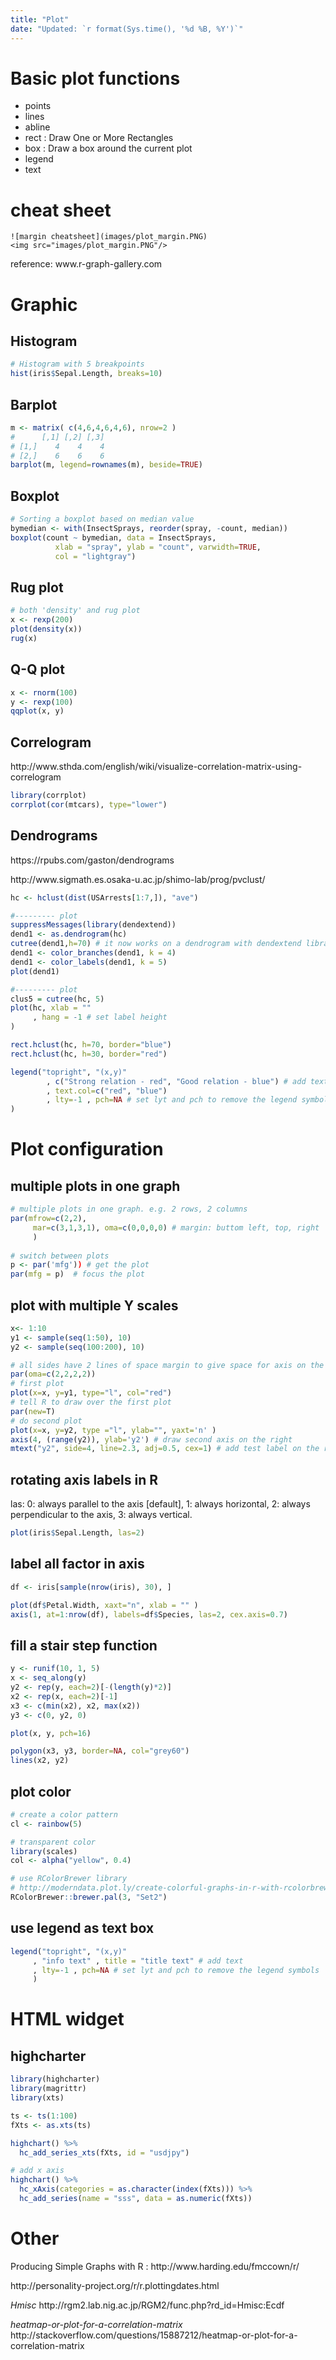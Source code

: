 ---
title: "Plot"
date: "Updated: `r format(Sys.time(), '%d %B, %Y')`"
---

# Basic plot functions

 * points
 * lines
 * abline
 * rect : Draw One or More Rectangles
 * box  : Draw a box around the current plot
 * legend
 * text
 
# cheat sheet

```
![margin cheatsheet](images/plot_margin.PNG)
<img src="images/plot_margin.PNG"/>
```

reference: www.r-graph-gallery.com

# Graphic

## Histogram

```{r}
# Histogram with 5 breakpoints
hist(iris$Sepal.Length, breaks=10)
```


## Barplot

```{r}
m <- matrix( c(4,6,4,6,4,6), nrow=2 )
#      [,1] [,2] [,3]
# [1,]    4    4    4
# [2,]    6    6    6
barplot(m, legend=rownames(m), beside=TRUE)
```

## Boxplot

```{r}
# Sorting a boxplot based on median value
bymedian <- with(InsectSprays, reorder(spray, -count, median))
boxplot(count ~ bymedian, data = InsectSprays,
          xlab = "spray", ylab = "count", varwidth=TRUE,
          col = "lightgray")
```

## Rug plot

```{r}
# both 'density' and rug plot
x <- rexp(200)
plot(density(x))
rug(x)
```

## Q-Q plot

```{r}
x <- rnorm(100)
y <- rexp(100)
qqplot(x, y)
```


## Correlogram 
http://www.sthda.com/english/wiki/visualize-correlation-matrix-using-correlogram

```{r, warning=F, message=F}
library(corrplot)
corrplot(cor(mtcars), type="lower")
```


## Dendrograms 

https://rpubs.com/gaston/dendrograms

http://www.sigmath.es.osaka-u.ac.jp/shimo-lab/prog/pvclust/


```{r, warning=F}
hc <- hclust(dist(USArrests[1:7,]), "ave")

#--------- plot 
suppressMessages(library(dendextend))
dend1 <- as.dendrogram(hc)
cutree(dend1,h=70) # it now works on a dendrogram with dendextend library
dend1 <- color_branches(dend1, k = 4)
dend1 <- color_labels(dend1, k = 5)
plot(dend1)

#--------- plot 
clus5 = cutree(hc, 5)
plot(hc, xlab = ""
     , hang = -1 # set label height
)

rect.hclust(hc, h=70, border="blue")
rect.hclust(hc, h=30, border="red")

legend("topright", "(x,y)"
        , c("Strong relation - red", "Good relation - blue") # add text
        , text.col=c("red", "blue")
        , lty=-1 , pch=NA # set lyt and pch to remove the legend symbols
)

```



# Plot configuration

## multiple plots in one graph
```r
# multiple plots in one graph. e.g. 2 rows, 2 columns
par(mfrow=c(2,2),
     mar=c(3,1,3,1), oma=c(0,0,0,0) # margin: buttom left, top, right
     )
     
# switch between plots
p <- par('mfg')) # get the plot 
par(mfg = p)  # focus the plot
```

##  plot with multiple Y scales
```{r}
x<- 1:10
y1 <- sample(seq(1:50), 10) 
y2 <- sample(seq(100:200), 10) 

# all sides have 2 lines of space margin to give space for axis on the right
par(oma=c(2,2,2,2)) 
# first plot
plot(x=x, y=y1, type="l", col="red") 
# tell R to draw over the first plot
par(new=T) 
# do second plot
plot(x=x, y=y2, type ="l", ylab="", yaxt='n' )  
axis(4, (range(y2)), ylab='y2') # draw second axis on the right
mtext("y2", side=4, line=2.3, adj=0.5, cex=1) # add test label on the right
```

## rotating axis labels in R

las:
0: always parallel to the axis [default],
1: always horizontal,
2: always perpendicular to the axis,
3: always vertical.

```{r}
plot(iris$Sepal.Length, las=2)
```

## label all factor in axis
```{r}
df <- iris[sample(nrow(iris), 30), ]

plot(df$Petal.Width, xaxt="n", xlab = "" )
axis(1, at=1:nrow(df), labels=df$Species, las=2, cex.axis=0.7)
```

## fill a stair step function
```{r}
y <- runif(10, 1, 5)
x <- seq_along(y)
y2 <- rep(y, each=2)[-(length(y)*2)]
x2 <- rep(x, each=2)[-1]
x3 <- c(min(x2), x2, max(x2))
y3 <- c(0, y2, 0)

plot(x, y, pch=16)

polygon(x3, y3, border=NA, col="grey60")
lines(x2, y2)

```

## plot color
```r
# create a color pattern
cl <- rainbow(5)

# transparent color
library(scales)
col <- alpha("yellow", 0.4)

# use RColorBrewer library
# http://moderndata.plot.ly/create-colorful-graphs-in-r-with-rcolorbrewer-and-plotly/
RColorBrewer::brewer.pal(3, "Set2")

```

## use legend as text box
```r
legend("topright", "(x,y)"
     , "info text" , title = "title text" # add text
     , lty=-1 , pch=NA # set lyt and pch to remove the legend symbols
     )
```

# HTML widget

## highcharter

```{r}
library(highcharter)
library(magrittr)
library(xts)

ts <- ts(1:100)
fXts <- as.xts(ts)

highchart() %>% 
  hc_add_series_xts(fXts, id = "usdjpy") 

# add x axis
highchart() %>% 
  hc_xAxis(categories = as.character(index(fXts))) %>% 
  hc_add_series(name = "sss", data = as.numeric(fXts))
```

# Other
Producing Simple Graphs with R : 
http://www.harding.edu/fmccown/r/

http://personality-project.org/r/r.plottingdates.html

*Hmisc*
http://rgm2.lab.nig.ac.jp/RGM2/func.php?rd_id=Hmisc:Ecdf

*heatmap-or-plot-for-a-correlation-matrix*
http://stackoverflow.com/questions/15887212/heatmap-or-plot-for-a-correlation-matrix
